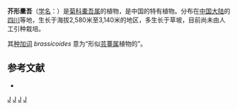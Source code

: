 {{Speciesbox 
| genus = Ligularia
| species = brassicoides
| authority = [[Hand.-Mazz.|Hand.-Mazz.]], 1938
}}

'''芥形橐吾'''（[[学名|学名]]：{{lang|la|''Ligularia brassicoides''}}）是[[菊科|菊科]][[橐吾属|橐吾属]]的植物，是中国的特有植物。分布在[[中国大陆|中国大陆]]的[[四川|四川]]等地，生长于海拔2,580米至3,140米的地区，多生长于草坡，目前尚未由人工引种栽培。

其[[种加词|种加词]] ''brassicoides'' 意为“形似[[芸薹属|芸薹属]]植物的”。

== 参考文献 ==
<div class="references-small">
* {{cite web| url =http://www.bioinfo.cn/db05/KmzwSpecies.php?action=view&id=4424| title =芥形橐吾| work =《中国高等植物数据库全库》| publisher =中国科学院微生物研究所| author =昆明植物研究所| accessdate =2009-02-25| deadurl =yes| archiveurl =https://web.archive.org/web/20160305032604/http://www.bioinfo.cn/db05/KmzwSpecies.php?action=view&id=4424| archivedate =2016-03-05}}
</div>
{{Taxonbar|from=Q15231149}}

[[Category:橐吾属|J]]
[[Category:中國特有植物|J]]
[[Category:四川植物|J]]
[[Category:1938年描述的植物|J]]
